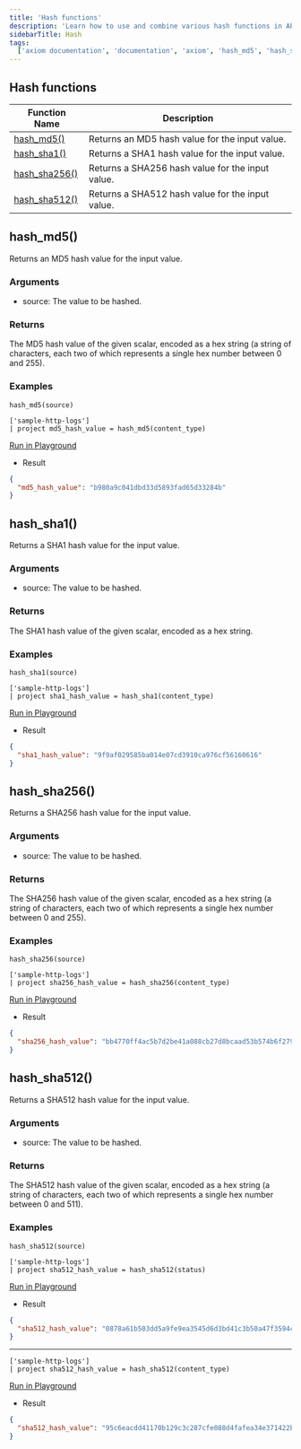 ```yaml
---
title: 'Hash functions'
description: 'Learn how to use and combine various hash functions in APL'
sidebarTitle: Hash
tags:
  ['axiom documentation', 'documentation', 'axiom', 'hash_md5', 'hash_sha1', 'hash_256()']
---
```


## Hash functions

| **Function Name**                 | **Description**                                  |
| --------------------------------- | ------------------------------------------------ |
| [hash_md5()](#hash-md5)       | Returns an MD5 hash value for the input value.    |
| [hash_sha1()](#hash-sha1)     | Returns a SHA1 hash value for the input value.   |
| [hash_sha256()](#hash-sha256) | Returns a SHA256 hash value for the input value. |
| [hash_sha512()](#hash-sha512) | Returns a SHA512 hash value for the input value. |

## hash_md5()

Returns an MD5 hash value for the input value.

### Arguments

- source: The value to be hashed.

### Returns

The MD5 hash value of the given scalar, encoded as a hex string (a string of characters, each two of which represents a single hex number between 0 and 255).

### Examples

```kusto
hash_md5(source)
```

```kusto
['sample-http-logs']
| project md5_hash_value = hash_md5(content_type)
```

[Run in Playground](https://play.axiom.co/axiom-play-qf1k/explorer?initForm=%7B%22apl%22%3A%22%5B%27sample-http-logs%27%5D%5Cn%7C%20project%20md5_hash_value%20%3D%20hash_md5%28content_type%29%22%2C%22queryOptions%22%3A%7B%22quickRange%22%3A%2230d%22%7D%7D)

- Result

```json
{
  "md5_hash_value": "b980a9c041dbd33d5893fad65d33284b"
}
```

## hash_sha1()

Returns a SHA1 hash value for the input value.

### Arguments

- source: The value to be hashed.

### Returns

The SHA1 hash value of the given scalar, encoded as a hex string.

### Examples

```kusto
hash_sha1(source)
```

```kusto
['sample-http-logs']
| project sha1_hash_value = hash_sha1(content_type)
```

[Run in Playground](https://play.axiom.co/axiom-play-qf1k/explorer?initForm=%7B%22apl%22%3A%22%5B%27sample-http-logs%27%5D%5Cn%7C%20project%20sha1_hash_value%20%3D%20hash_sha1%28content_type%29%22%2C%22queryOptions%22%3A%7B%22quickRange%22%3A%2230d%22%7D%7D)

- Result

```json
{
  "sha1_hash_value": "9f9af029585ba014e07cd3910ca976cf56160616"
}
```

## hash_sha256()

Returns a SHA256 hash value for the input value.

### Arguments

- source: The value to be hashed.

### Returns

The SHA256 hash value of the given scalar, encoded as a hex string (a string of characters, each two of which represents a single hex number between 0 and 255).

### Examples

```kusto
hash_sha256(source)
```

```kusto
['sample-http-logs']
| project sha256_hash_value = hash_sha256(content_type)
```

[Run in Playground](https://play.axiom.co/axiom-play-qf1k/explorer?initForm=%7B%22apl%22%3A%22%5B%27sample-http-logs%27%5D%5Cn%7C%20project%20sha256_hash_value%20%3D%20hash_sha256%28content_type%29%22%2C%22queryOptions%22%3A%7B%22quickRange%22%3A%2230d%22%7D%7D)

- Result

```json
{
  "sha256_hash_value": "bb4770ff4ac5b7d2be41a088cb27d8bcaad53b574b6f27941e8e48e9e10fc25a"
}
```

## hash_sha512()

Returns a SHA512 hash value for the input value.

### Arguments

- source: The value to be hashed.

### Returns

The SHA512 hash value of the given scalar, encoded as a hex string (a string of characters, each two of which represents a single hex number between 0 and 511).

### Examples

```kusto
hash_sha512(source)
```

```kusto
['sample-http-logs']
| project sha512_hash_value = hash_sha512(status)
```

[Run in Playground](https://play.axiom.co/axiom-play-qf1k/explorer?initForm=%7B%22apl%22%3A%22%5B%27sample-http-logs%27%5D%5Cn%7C%20project%20sha512_hash_value%20%3D%20hash_sha512%28status%29%22%2C%22queryOptions%22%3A%7B%22quickRange%22%3A%2230d%22%7D%7D)

- Result

```json
{
  "sha512_hash_value": "0878a61b503dd5a9fe9ea3545d6d3bd41c3b50a47f3594cb8bbab3e47558d68fc8fcc409cd0831e91afc4e609ef9da84e0696c50354ad86b25f2609efef6a834"
}
```
---

```kusto
['sample-http-logs']
| project sha512_hash_value = hash_sha512(content_type)
```

[Run in Playground](https://play.axiom.co/axiom-play-qf1k/explorer?initForm=%7B%22apl%22%3A%22%5B%27sample-http-logs%27%5D%5Cn%7C%20project%20sha512_hash_value%20%3D%20hash_sha512%28content_type%29%22%2C%22queryOptions%22%3A%7B%22quickRange%22%3A%2230d%22%7D%7D)

- Result

```json
{
  "sha512_hash_value": "95c6eacdd41170b129c3c287cfe088d4fafea34e371422b94eb78b9653a89d4132af33ef39dd6b3d80e18c33b21ae167ec9e9c2d820860689c647ffb725498c4"
}
```